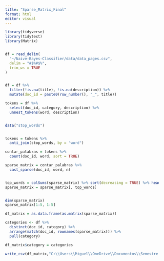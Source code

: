 ---
title: "Sparse_Matrix_Final"
format: html
editor: visual
---

```{r}
library(tidyverse)
library(tidytext)
library(Matrix)


df = read_delim(
  "~/Naive-Bayes-Classifier/data/data_pages.csv",
  delim = "#$%#$%",
  trim_ws = TRUE
)


df = df %>%
  filter(!is.na(title), !is.na(description)) %>%
  mutate(doc_id = paste0(row_number(), "_", title))  

```

```{r}

tokens = df %>%
  select(doc_id, category, description) %>%
  unnest_tokens(word, description)


data("stop_words")  


tokens = tokens %>%
  anti_join(stop_words, by = "word")

```

```{r}
contar_palabras = tokens %>%
  count(doc_id, word, sort = TRUE)

```

```{r}
sparse_matrix = contar_palabras %>%
  cast_sparse(doc_id, word, n)


top_words = colSums(sparse_matrix) %>% sort(decreasing = TRUE) %>% head(3000) %>% names()
sparse_matrix = sparse_matrix[, top_words]


dim(sparse_matrix)
sparse_matrix[1:5, 1:5]

```

```{r}

df_matrix = as.data.frame(as.matrix(sparse_matrix))


```

```{r}
categories <- df %>%
  distinct(doc_id, category) %>%
  arrange(match(doc_id, rownames(sparse_matrix))) %>%
  pull(category)
```

```{r}

df_matrix$category = categories
```

```{r}

write_csv(df_matrix,"C:\\Users\\Miguel\\OneDrive\\Documentos\\Semestre 3\\Semestre 4\\Semestre 5\\Sparse_Matrix_.csv")
```
